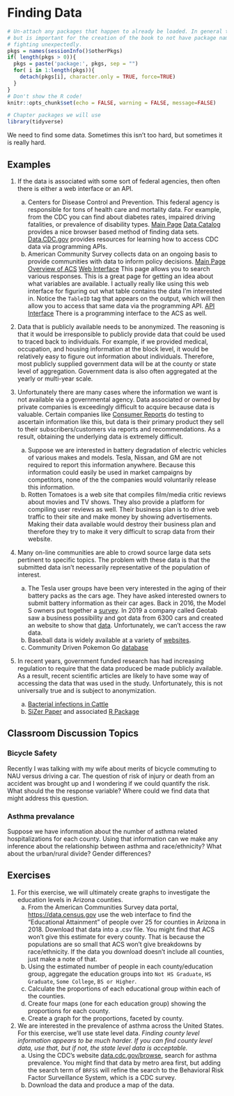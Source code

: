 # Finding Data

```r
# Un-attach any packages that happen to already be loaded. In general this is unecessary
# but is important for the creation of the book to not have package namespaces
# fighting unexpectedly.
pkgs = names(sessionInfo()$otherPkgs)
if( length(pkgs > 0)){
  pkgs = paste('package:', pkgs, sep = "")
  for( i in 1:length(pkgs)){
    detach(pkgs[i], character.only = TRUE, force=TRUE)
  }
}
# Don't show the R code!
knitr::opts_chunk$set(echo = FALSE, warning = FALSE, message=FALSE)
```
```r
# Chapter packages we will use
library(tidyverse)
```

We need to find some data. Sometimes this isn't too hard, but sometimes it is really hard.

## Examples
1. If the data is associated with some sort of federal agencies, then often there is either a web interface or an API.
    a) Centers for Disease Control and Prevention. This federal agency is responsible for tons of health care and mortality data. For example, from the CDC you can find about diabetes rates, impaired driving fatalities, or prevalence of disability types.
        [Main Page](https://www.cdc.gov)
        [Data Catalog](https://data.cdc.gov/browse) provides a nice browser based method of finding data sets.
        [Data.CDC.gov](https://data.cdc.gov) provides resources for learning how to access CDC data via programming APIs.
    b) American Community Survey collects data on an ongoing basis to provide communities with data to inform policy decisions. 
        [Main Page](https://www.census.gov/programs-surveys/acs)
        [Overview of ACS](https://www.census.gov/programs-surveys/acs/guidance/which-data-tool/data-tools-chart.html)
        [Web Interface](https:://data.census.gov) This page allows you to search various responses. This is a great page for getting an idea about what variables are available. I actually really like using this web interface for figuring out what table contains the data I'm interested in.  Notice the `TableID` tag that appears on the output, which will then allow you to access that same data via the programming API. 
        [API Interface](https://www.census.gov/data/developers/data-sets.html) There is a programming interface to the ACS as well. 

2. Data that is publicly available needs to be anonymized. The reasoning is that it would be irresponsible to publicly provide data that could be used to traced back to individuals. For example, if we provided medical, occupation, and housing information at the block level, it would be relatively easy to figure out information about individuals. Therefore, most publicly supplied government data will be at the county or state level of aggregation. Government data is also often aggregated at the yearly or multi-year scale. 

3. Unfortunately there are many cases where the information we want is not available via a governmental agency. Data associated or owned by private companies is exceedingly difficult to acquire because data is valuable. Certain companies like [Consumer Reports](https://www.consumerreports.org/cro/index.htm) do testing to ascertain information like this, but data is their primary product they sell to their subscribers/customers via reports and recommendations. As a result, obtaining the underlying data is extremely difficult.
    a) Suppose we are interested in battery degradation of electric vehicles of various makes and models. Tesla, Nissan, and GM are not required to report this information anywhere. Because this information could easily be used in market campaigns by competitors, none of the the companies would voluntarily release this information. 
    b) Rotten Tomatoes is a web site that compiles film/media critic reviews about movies and TV shows. They also provide a platform for compiling user reviews as well. Their business plan is to drive web traffic to their site and make money by showing advertisements. Making their data available would destroy their business plan and therefore they try to make it very difficult to scrap data from their website. 
    
4. Many on-line communities are able to crowd source large data sets pertinent to specific topics. The problem with these data is that the submitted data isn't necessarily representative of the population of interest. 
    a) The Tesla user groups have been very interested in the aging of their battery packs as the cars age. They have asked interested owners to submit battery information as their car ages. Back in 2016, the Model S owners put together a [survey](https://survey.pluginamerica.org/model-s/). In 2019 a company called Geotab saw a business possibility and got data from 6300 cars and created an website to show that [data](https://storage.googleapis.com/geotab-sandbox/ev-battery-degradation/index.html). Unfortunately, we can't access the raw data.
    b) Baseball data is widely available at a variety of [websites](https://sabr.org/how-to/statistical-databases-and-websites).
    c) Community Driven Pokemon Go [database](https://db.pokemongohub.net)
    
5. In recent years, government funded research has had increasing regulation to require that the data produced be made publicly available. As a result, recent scientific articles are likely to have some way of accessing the data that was used in the study. Unfortunately, this is not universally true and is subject to anonymization. 
    a) [Bacterial infections in Cattle](https://www.microbiologyresearch.org/content/journal/mgen/10.1099/mgen.0.000068)
    b) [SiZer Paper](https://dereksonderegger.github.io/sonderegger_et_al_2009_size.pdf) and associated [R Package](https://cran.r-project.org/web/packages/SiZer/SiZer.pdf)
    
    
    
## Classroom Discussion Topics

### Bicycle Safety
Recently I was talking with my wife about merits of bicycle commuting to NAU versus driving a car.  The question of risk of injury or death from an accident was brought up and I wondering if we could quantify the risk. What should the the response variable? Where could we find data that might address this question.

### Asthma prevalance
Suppose we have information about the number of asthma related hospitalizations for each county. Using that information can we make any inference about the relationship between asthma and race/ethnicity? What about the urban/rural divide? Gender differences?


## Exercises
1. For this exercise, we will ultimately create graphs to investigate the education levels in Arizona counties.
    a) From the American Communities Survey data portal, [https://data.census.gov](https://data.census.gov) use the web interface to find the "Educational Attainment" of people over 25 for counties in Arizona in 2018. Download that data into a .csv file. You might find that ACS won't give this estimate for every county. That is because the populations are so small that ACS won't give breakdowns by race/ethnicity. If the data you download doesn't include all counties, just make a note of that.
    b) Using the estimated number of people in each county/education group, aggregate the education groups into `Not HS Graduate`, `HS Graduate`, `Some College`, `BS or Higher`. 
    c) Calculate the proportions of each educational group within each of the counties.
    d) Create four maps (one for each education group) showing the proportions for each county.
    e) Create a graph for the proportions, faceted by county.
    
2. We are interested in the prevalence of asthma across the United States. For this exercise, we'll use state level data. *Finding county level information appears to be much harder. If you can find county level data, use that, but if not, the state level data is acceptable.*
    a) Using the CDC's website [data.cdc.gov/browse](data.cdc.gov/browse), search for asthma prevalence. You might find that data by metro area first, but adding the search term of `BRFSS` will refine the search to the Behavioral Risk Factor Surveillance System, which is a CDC survey.
    b) Download the data and produce a map of the data.
    

        

